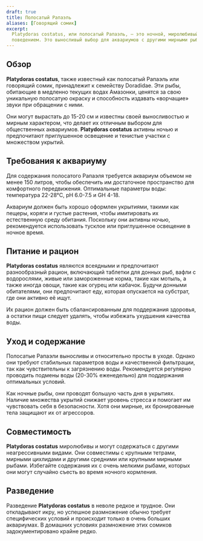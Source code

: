 ```yaml
---
draft: true
title: Полосатый Рапаэль
aliases: [Говорящий сомик]
excerpt:
  Platydoras costatus, или полосатый Рапаэль, — это ночной, миролюбивый сомик, известный своим «разговорчивым»
  поведением. Это выносливый выбор для аквариумов с другими мирными рыбами.
---
```


## Обзор

**Platydoras costatus**, также известный как полосатый Рапаэль или говорящий сомик, принадлежит к семейству Doradidae.
Эти рыбы, обитающие в медленно текущих водах Амазонки, ценятся за свою уникальную полосатую окраску и способность
издавать «ворчащие» звуки при обращении с ними.

Они могут вырастать до 15-20 см и известны своей выносливостью и мирным характером, что делает их отличным выбором для
общественных аквариумов. **Platydoras costatus** активны ночью и предпочитают приглушенное освещение и тенистые участки
с множеством укрытий.

## Требования к аквариуму

Для содержания полосатого Рапаэля требуется аквариум объемом не менее 150 литров, чтобы обеспечить им достаточное
пространство для комфортного передвижения. Оптимальные параметры воды: температура 22-28°C, pH 6.0-7.5 и GH 4-18.

Аквариум должен быть хорошо оформлен укрытиями, такими как пещеры, коряги и густые растения, чтобы имитировать их
естественную среду обитания. Поскольку они активны ночью, рекомендуется использовать тусклое или приглушенное освещение
в ночное время.

## Питание и рацион

**Platydoras costatus** являются всеядными и предпочитают разнообразный рацион, включающий таблетки для донных рыб,
вафли с водорослями, живые или замороженные корма, такие как мотыль, а также иногда овощи, такие как огурец или кабачок.
Будучи донными обитателями, они предпочитают еду, которая опускается на субстрат, где они активно её ищут.

Их рацион должен быть сбалансированным для поддержания здоровья, а остатки пищи следует удалять, чтобы избежать
ухудшения качества воды.

## Уход и содержание

Полосатые Рапаэли выносливы и относительно просты в уходе. Однако они требуют стабильных параметров воды и качественной
фильтрации, так как чувствительны к загрязнению воды. Рекомендуется регулярно проводить подмены воды (20-30%
еженедельно) для поддержания оптимальных условий.

Как ночные рыбы, они проводят большую часть дня в укрытиях. Наличие множества укрытий снижает уровень стресса и помогает
им чувствовать себя в безопасности. Хотя они мирные, их бронированные тела защищают их от агрессоров.

## Совместимость

**Platydoras costatus** миролюбивы и могут содержаться с другими неагрессивными видами. Они совместимы с крупными
тетрами, мирными цихлидами и другими средними или крупными мирными рыбами. Избегайте содержания их с очень мелкими
рыбами, которых они могут случайно съесть во время ночного кормления.

## Разведение

Разведение **Platydoras costatus** в неволе редкое и трудное. Они откладывают икру, но успешное размножение обычно
требует специфических условий и происходит только в очень больших аквариумах. В домашних условиях размножение этих
сомиков задокументировано крайне редко.
